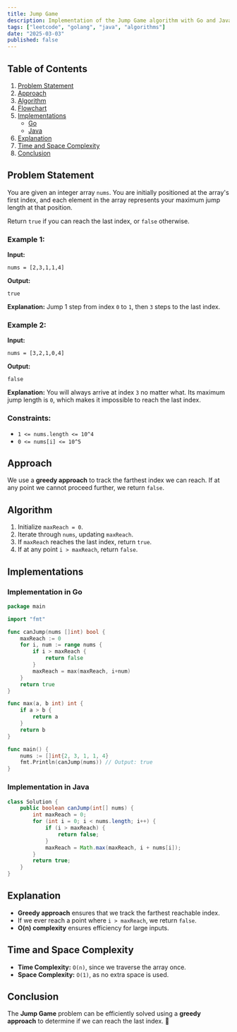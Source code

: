 ```yaml
---
title: Jump Game
description: Implementation of the Jump Game algorithm with Go and Java.
tags: ["leetcode", "golang", "java", "algorithms"]
date: "2025-03-03"
published: false
---
```


## Table of Contents

1. [Problem Statement](#problem-statement)
2. [Approach](#approach)
3. [Algorithm](#algorithm)
4. [Flowchart](#flowchart)
5. [Implementations](#implementations)
   - [Go](#implementation-in-go)
   - [Java](#implementation-in-java)
6. [Explanation](#explanation)
7. [Time and Space Complexity](#time-and-space-complexity)
8. [Conclusion](#conclusion)

## Problem Statement

You are given an integer array `nums`. You are initially positioned at the array's first index, and each element in the array represents your maximum jump length at that position.

Return `true` if you can reach the last index, or `false` otherwise.

### Example 1:

**Input:**
```
nums = [2,3,1,1,4]
```
**Output:**
```
true
```
**Explanation:** Jump 1 step from index `0` to `1`, then `3` steps to the last index.

### Example 2:

**Input:**
```
nums = [3,2,1,0,4]
```
**Output:**
```
false
```
**Explanation:** You will always arrive at index `3` no matter what. Its maximum jump length is `0`, which makes it impossible to reach the last index.

### Constraints:

- `1 <= nums.length <= 10^4`
- `0 <= nums[i] <= 10^5`

## Approach

We use a **greedy approach** to track the farthest index we can reach. If at any point we cannot proceed further, we return `false`.

## Algorithm

1. Initialize `maxReach = 0`.
2. Iterate through `nums`, updating `maxReach`.
3. If `maxReach` reaches the last index, return `true`.
4. If at any point `i > maxReach`, return `false`.

## Implementations

### Implementation in Go

```go
package main

import "fmt"

func canJump(nums []int) bool {
    maxReach := 0
    for i, num := range nums {
        if i > maxReach {
            return false
        }
        maxReach = max(maxReach, i+num)
    }
    return true
}

func max(a, b int) int {
    if a > b {
        return a
    }
    return b
}

func main() {
    nums := []int{2, 3, 1, 1, 4}
    fmt.Println(canJump(nums)) // Output: true
}
```

### Implementation in Java

```java
class Solution {
    public boolean canJump(int[] nums) {
        int maxReach = 0;
        for (int i = 0; i < nums.length; i++) {
            if (i > maxReach) {
                return false;
            }
            maxReach = Math.max(maxReach, i + nums[i]);
        }
        return true;
    }
}
```

## Explanation

- **Greedy approach** ensures that we track the farthest reachable index.
- If we ever reach a point where `i > maxReach`, we return `false`.
- **O(n) complexity** ensures efficiency for large inputs.

## Time and Space Complexity

- **Time Complexity:** `O(n)`, since we traverse the array once.
- **Space Complexity:** `O(1)`, as no extra space is used.

## Conclusion

The **Jump Game** problem can be efficiently solved using a **greedy approach** to determine if we can reach the last index. 🚀

